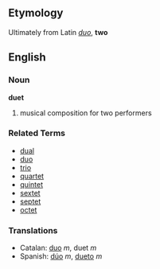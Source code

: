 ==Etymology==
Ultimately from Latin ''[[duo]]'', '''two'''

==English==
===Noun===
'''duet'''

# musical composition for two performers

===Related Terms===
*[[dual]]
*[[duo]]
*[[trio]]
*[[quartet]]
*[[quintet]]
*[[sextet]]
*[[septet]]
*[[octet]]

===Translations===
*Catalan: [[duo]] ''m'', duet ''m''
*Spanish: [[dúo]] ''m'', [[dueto]] ''m''